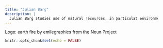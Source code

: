 ```yaml
---
title: "Julian Barg"
description: |
  Julian Barg studies use of natural resources, in particulat environmental emissions of and environmental pollution by organizations. He loves finding understudied quantitative data but will use whatever methods are the best to get an answer to the research question. His idea of fun includes R, Python, Linux, shiny dashboards, NLP, neural networks, Jupyter Notebooks, web scraping, and the tidyverse. Prior to joining Ivey Business School for a PhD in Sustainability, he moved from Germany to China to obtain a Master in Management Science at Peking University HSBC Business School. Living in different parts of the world and learning Chinese had a large impact on Julian that he does not often talk about. In his spare time, Julian does rock climbing and listens to a lot of music, ranging from classical music to experimental music, rock, metal, and every crossover between those.
---
```


Logo: earth fire by emilegraphics from the Noun Project

```r
knitr::opts_chunk$set(echo = FALSE)
```
